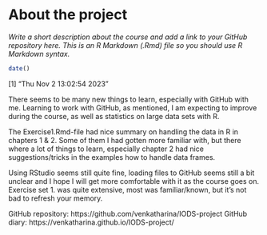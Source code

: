 
# About the project

*Write a short description about the course and add a link to your GitHub repository here. This is an R Markdown (.Rmd) file so you should use R Markdown syntax.*

```r
date()
```
[1] "Thu Nov  2 13:02:54 2023"

There seems to be many new things to learn, especially with  GitHub with me. Learning to work with GitHub, as mentioned, I am expecting to improve during the course, as well as statistics on large data sets with R.

The Exercise1.Rmd-file had nice summary on handling the data in R in chapters 1 & 2. Some of them I had gotten more familiar with, but there where a lot of things to learn, especially chapter 2 had nice suggestions/tricks in the examples how to handle data frames. 

Using RStudio seems still quite fine, loading files to GitHub seems still a bit unclear and I hope I will get more comfortable with it as the course goes on. Exercise set 1. was quite extensive, most was familiar/known, but it's not bad to refresh your memory.

GitHub repository: https://github.com/venkatharina/IODS-project
GitHub diary: https://venkatharina.github.io/IODS-project/